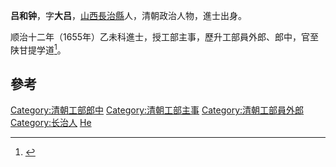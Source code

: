 '''吕和钟'''，字'''大吕'''，[[山西|山西]][[長治縣|長治縣]]人，清朝政治人物，進士出身。

顺治十二年（1655年）乙未科進士，授工部主事，歷升工部員外郎、郎中，官至陕甘提学道<ref>{{cite news|title=长治县进士名录|url=http://www.dfz.changzhi.gov.cn/960rn.jsp?urltype=news.NewsContentUrl&wbnewsid=232149&wbtreeid=21514|accessdate=2013-08-11|newspaper=长治市情网|deadurl=yes|archiveurl=https://web.archive.org/web/20130819030251/http://www.dfz.changzhi.gov.cn/960rn.jsp?urltype=news.NewsContentUrl&wbnewsid=232149&wbtreeid=21514|archivedate=2013-08-19}}</ref>。

==參考==
{{Reflist}}
{{清朝人物小作品}}
{{順治十二年乙未科殿試金榜}}
{{DEFAULTSORT:Lv呂}}
[[Category:清朝工部郎中|Category:清朝工部郎中]]
[[Category:清朝工部主事|Category:清朝工部主事]]
[[Category:清朝工部員外郎|Category:清朝工部員外郎]]
[[Category:长治人|Category:长治人]]
[[Category:吕姓|He]]